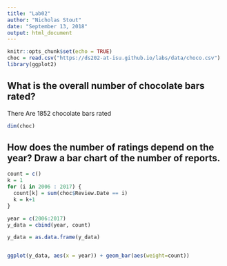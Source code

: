 ```yaml
---
title: "Lab02"
author: "Nicholas Stout"
date: "September 13, 2018"
output: html_document
---
```


```r
knitr::opts_chunk$set(echo = TRUE)
choc = read.csv("https://ds202-at-isu.github.io/labs/data/choco.csv")
library(ggplot2)
```
## What is the overall number of chocolate bars rated?
There Are 1852 chocolate bars rated
```r
dim(choc)
```

## How does the number of ratings depend on the year? Draw a bar chart of the number of reports.

```r
count = c()
k = 1
for (i in 2006 : 2017) {
  count[k] = sum(choc$Review.Date == i)
  k = k+1
}

year = c(2006:2017)
y_data = cbind(year, count)

y_data = as.data.frame(y_data)


ggplot(y_data, aes(x = year)) + geom_bar(aes(weight=count))
```